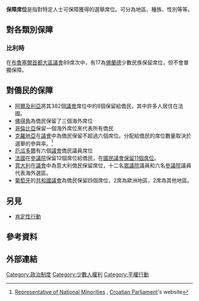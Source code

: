 {{Notability Unreferenced|time=2021-02-08T08:16:57+00:00}}
'''保障席位'''是指對特定人士可保障獲得的選舉席位。可分為地區、種族、性別等等。
== 對各類別保障 ==
=== 比利時 ===
在[[布魯塞爾首都大區議會|布魯塞爾首都大區議會]]89席次中，有17為[[佛拉蒙人|佛蘭德]]少數民族保留席位，但不會單獨保障。

== 對僑民的保障 ==
* [[阿爾及利亞|阿爾及利亞]]將其382個[[阿爾及利亞議會|議會]]席位中的8個保留給僑民，其中許多人居住在法國。
* [[佛得角|佛得角]]為僑民保留了三個海外席位
* [[哥倫比亞|哥倫比亞]]保留一個海外席位來代表所有僑民
* [[克羅地亞|克羅地亞]]在[[克羅埃西亞議會|議會]]中為僑民保留不超過六個席位。分配給僑民的席位數量取決於選舉的參與率。<ref>[https://www.sabor.hr/hr/zastupnici/zastupnici-nacionalnih-manjina Representative of National Minorities] {{Wayback|url=https://www.sabor.hr/hr/zastupnici/zastupnici-nacionalnih-manjina |date=20210603052228 }}, [[Croatian_Parliament|Croatian Parliament]]'s website</ref>
* [[厄瓜多爾|厄瓜多爾]]有六個[[國民代表大會_(厄瓜多)|議會]]僑民議員席位
* [[法國|法國]]在[[參議院_(法國)|參議院]]保留12個席位給僑民，在[[國民議會_(法國)|國民議會]][[海外法國居民選區|保留11個席位]]。
* [[意大利|意大利]]在[[義大利國會|議會]]中為意大利僑民保留席位，十二名[[眾議院_(義大利)|眾議院]]議員和六名[[共和國參議院_(義大利)|參議院]]議員代表海外選區。
* [[葡萄牙|葡萄牙]]的[[共和國議會_(葡萄牙)|共和國議會]]為僑民保留四個席位，2席為歐洲地區，2席為其他地區。

== 另見 ==
* [[肯定性行動|肯定性行動]]

== 參考資料 ==
{{reflist}}

== 外部連結 ==

[[Category:政治制度|Category:政治制度]]
[[Category:少數人權利|Category:少數人權利]]
[[Category:平權行動|Category:平權行動]]
{{stub}}
